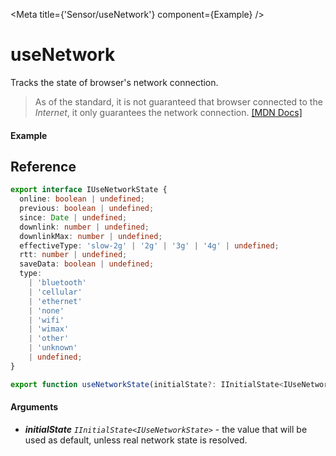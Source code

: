 
<Meta title={'Sensor/useNetwork'} component={Example} />

# useNetwork

Tracks the state of browser's network connection.

> As of the standard, it is not guaranteed that browser connected to the _Internet_, it only
> guarantees the network connection. [[MDN Docs]](https://developer.mozilla.org/en-US/docs/Web/API/NavigatorOnLine/onLine)

#### Example

<Canvas>
  <Story story={Example} inline />
</Canvas>

## Reference

```ts
export interface IUseNetworkState {
  online: boolean | undefined;
  previous: boolean | undefined;
  since: Date | undefined;
  downlink: number | undefined;
  downlinkMax: number | undefined;
  effectiveType: 'slow-2g' | '2g' | '3g' | '4g' | undefined;
  rtt: number | undefined;
  saveData: boolean | undefined;
  type:
    | 'bluetooth'
    | 'cellular'
    | 'ethernet'
    | 'none'
    | 'wifi'
    | 'wimax'
    | 'other'
    | 'unknown'
    | undefined;
}

export function useNetworkState(initialState?: IInitialState<IUseNetworkState>): IUseNetworkState;
```

#### Arguments

- _**initialState**_ _`IInitialState<IUseNetworkState>`_ - the value that will be used as default,
  unless real network state is resolved.
